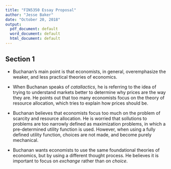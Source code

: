 ---
title: "FIN5350 Essay Proposal"
author: "Jesse Baker"
date: "October 20, 2018"
output:
  pdf_document: default
  word_document: default
  html_document: default
---


\newpage


## Section 1

* Buchanan's main point is that economists, in general, overemphasize the weaker, and less practical theories of economics. 

* When Buchanan speaks of *catallactics*, he is referring to the idea of trying to understand markets better to determine why prices are the way they are. He points out that too many economists focus on the theory of resource allocation, which tries to explain  how prices should be.

* Buchanan believes that economists focus too much on the problem of scarcity and resource allocation. He is worried that sollutions to problems are too narrowly defined as maximization problems, in which a pre-determined utility function is used. However, when using a fully defined utility function, choices are not made, and become purely mechanical.

* Buchanan wants economists to use the same foundational theories of economics, but by using a different thought process. He believes it is important to focus on *exchange* rather than on *choice*.